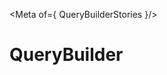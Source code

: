 <!-- Copyright 2025 Hypergiant Galactic Systems Inc. All rights reserved.
This file is licensed to you under the Apache License, Version 2.0 (the "License");
you may not use this file except in compliance with the License. You may obtain a copy
of the License at https://www.apache.org/licenses/LICENSE-2.0
Unless required by applicable law or agreed to in writing, software distributed under
the License is distributed on an "AS IS" BASIS, WITHOUT WARRANTIES OR REPRESENTATIONS
OF ANY KIND, either express or implied. See the License for the specific language
governing permissions and limitations under the License. -->



<Meta of={ QueryBuilderStories }/>

# QueryBuilder
